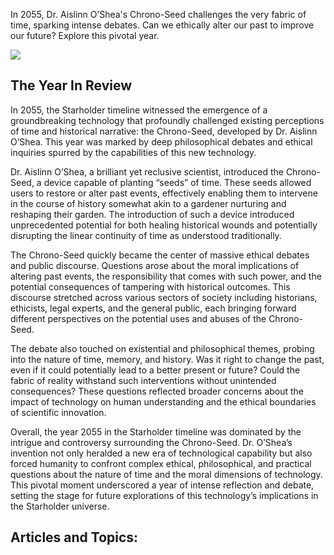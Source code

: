 In 2055, Dr. Aislinn O’Shea's Chrono-Seed challenges the very fabric of time, sparking intense debates. Can we ethically alter our past to improve our future? Explore this pivotal year.

![](2055-chrono.png)

## The Year In Review

In 2055, the Starholder timeline witnessed the emergence of a groundbreaking technology that profoundly challenged existing perceptions of time and historical narrative: the Chrono-Seed, developed by Dr. Aislinn O’Shea. This year was marked by deep philosophical debates and ethical inquiries spurred by the capabilities of this new technology.

Dr. Aislinn O’Shea, a brilliant yet reclusive scientist, introduced the Chrono-Seed, a device capable of planting “seeds” of time. These seeds allowed users to restore or alter past events, effectively enabling them to intervene in the course of history somewhat akin to a gardener nurturing and reshaping their garden. The introduction of such a device introduced unprecedented potential for both healing historical wounds and potentially disrupting the linear continuity of time as understood traditionally.

The Chrono-Seed quickly became the center of massive ethical debates and public discourse. Questions arose about the moral implications of altering past events, the responsibility that comes with such power, and the potential consequences of tampering with historical outcomes. This discourse stretched across various sectors of society including historians, ethicists, legal experts, and the general public, each bringing forward different perspectives on the potential uses and abuses of the Chrono-Seed.

The debate also touched on existential and philosophical themes, probing into the nature of time, memory, and history. Was it right to change the past, even if it could potentially lead to a better present or future? Could the fabric of reality withstand such interventions without unintended consequences? These questions reflected broader concerns about the impact of technology on human understanding and the ethical boundaries of scientific innovation.

Overall, the year 2055 in the Starholder timeline was dominated by the intrigue and controversy surrounding the Chrono-Seed. Dr. O’Shea’s invention not only heralded a new era of technological capability but also forced humanity to confront complex ethical, philosophical, and practical questions about the nature of time and the moral dimensions of technology. This pivotal moment underscored a year of intense reflection and debate, setting the stage for future explorations of this technology’s implications in the Starholder universe.

## Articles and Topics:
